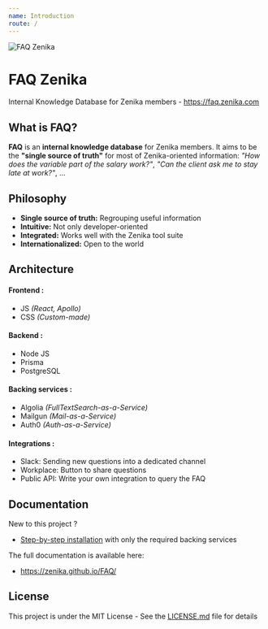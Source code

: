 ```yaml
---
name: Introduction
route: /
---
```


![FAQ Zenika](https://raw.githubusercontent.com/Zenika/FAQ/master/docs/src/banner_img.png)

# FAQ Zenika

Internal Knowledge Database for Zenika members - https://faq.zenika.com

## What is FAQ?

**FAQ** is an **internal knowledge database** for Zenika members. It aims to be the **"single source of truth"** for most of Zenika-oriented information: _"How does the variable part of the salary work?"_, _"Can the client ask me to stay late at work?"_, ...

## Philosophy

- **Single source of truth:** Regrouping useful information
- **Intuitive:** Not only developer-oriented
- **Integrated:** Works well with the Zenika tool suite
- **Internationalized:** Open to the world

## Architecture

#### Frontend :

- JS _(React, Apollo)_
- CSS _(Custom-made)_

#### Backend :

- Node JS
- Prisma
- PostgreSQL

#### Backing services :

- Algolia _(FullTextSearch-as-a-Service)_
- Mailgun _(Mail-as-a-Service)_
- Auth0 _(Auth-as-a-Service)_

#### Integrations :

- Slack: Sending new questions into a dedicated channel
- Workplace: Button to share questions
- Public API: Write your own integration to query the FAQ

## Documentation

New to this project ?

- [Step-by-step installation](https://zenika.github.io/FAQ/#/getting-started) with only the required backing services

The full documentation is available here:

- https://zenika.github.io/FAQ/

## License

This project is under the MIT License - See the [LICENSE.md](https://github.com/Zenika/FAQ/blob/master/LICENSE.md) file for details
